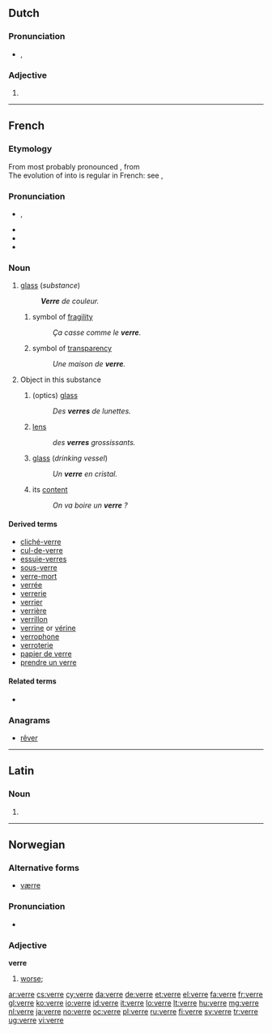 ==Dutch==

===Pronunciation===
* {{IPA|/vɛrə/|lang=nl}}, {{SAMPA|/vEr@/}}

===Adjective===
{{head|nl|adjective form}}

# {{nl-adj-form|f=infl|ver}}

----

==French==

===Etymology===
From {{etyl|fro|fr}} {{term|voirre|lang=fro}} most probably pronounced {{IPAchar|/vwɛr/}}, from {{etyl|la|fr}} {{term|vitrum|lang=la}}<br>The evolution of {{IPAchar|/wɛ/}} into {{IPAchar|/ɛ/}} is regular in French: see {{term|François|lang=fr}}, {{term|Français|lang=fr}}

===Pronunciation===
* {{IPA|/vɛʁ/|lang=fr}}, {{SAMPA|/vE:R/}}
* {{audio|Fr-verre.ogg|audio}}
* {{homophones|vai|ver|verres|vers|vert|verts|lang=fr}}
* {{rhymes|ɛːʁ|lang=fr}}

===Noun===
{{fr-noun|m}}

# {{context|usually|uncountable|lang=fr}} [[glass]] (''substance'')
#: '''''Verre''' de couleur.''
## symbol of [[fragility]]
##: ''Ça casse comme le '''verre'''.''
## symbol of [[transparency]]
##: ''Une maison de '''verre'''.''
# {{countable|lang=fr}} Object in this substance
## (optics) [[glass]]
##: ''Des '''verres''' de lunettes.''
## [[lens]]
##: ''des '''verres''' grossissants.''
## [[glass]] (''drinking vessel'')
##: ''Un '''verre''' en cristal.''
## its [[content]]
##: ''On va boire un '''verre''' ?''

====Derived terms====
* [[cliché-verre]]
* [[cul-de-verre]]
* [[essuie-verres]]
* [[sous-verre]]
* [[verre-mort]]
* [[verrée]]
* [[verrerie]]
* [[verrier]]
* [[verrière]]
* [[verrillon]]
* [[verrine]] or [[vérine]]
* [[verrophone]]
* [[verroterie]]
* [[papier de verre]]
* [[prendre un verre]]

====Related terms====
* {{l|fr|vitre}}

===Anagrams===
* [[rêver#French|rêver]]

----

==Latin==

===Noun===
{{la-noun-form|verre}}

# {{inflection of|verres|verrēs|abl|s|lang=la}}

----

==Norwegian==

===Alternative forms===
* [[værre]] {{qualifier|common misspelling}}

===Pronunciation===
* {{audio|No-verre.ogg|Audio}}

===Adjective===
'''verre'''

# [[worse]]; {{comparative of|[[ond]], [[vond]]|lang=no}}

[[ar:verre]]
[[cs:verre]]
[[cy:verre]]
[[da:verre]]
[[de:verre]]
[[et:verre]]
[[el:verre]]
[[fa:verre]]
[[fr:verre]]
[[gl:verre]]
[[ko:verre]]
[[io:verre]]
[[id:verre]]
[[it:verre]]
[[lo:verre]]
[[lt:verre]]
[[hu:verre]]
[[mg:verre]]
[[nl:verre]]
[[ja:verre]]
[[no:verre]]
[[oc:verre]]
[[pl:verre]]
[[ru:verre]]
[[fi:verre]]
[[sv:verre]]
[[tr:verre]]
[[ug:verre]]
[[vi:verre]]